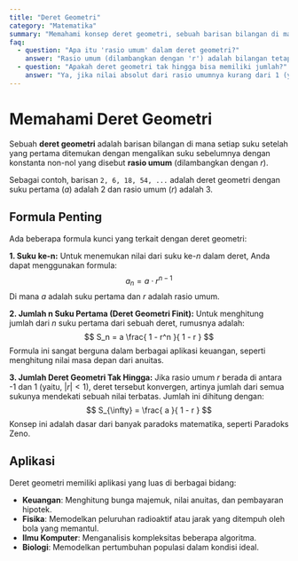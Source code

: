 ```yaml
---
title: "Deret Geometri"
category: "Matematika"
summary: "Memahami konsep deret geometri, sebuah barisan bilangan di mana setiap suku setelah yang pertama ditemukan dengan mengalikan suku sebelumnya dengan bilangan tetap."
faq:
  - question: "Apa itu 'rasio umum' dalam deret geometri?"
    answer: "Rasio umum (dilambangkan dengan 'r') adalah bilangan tetap yang digunakan untuk mengalikan setiap suku untuk mendapatkan suku berikutnya. Jika r > 1, deret akan tumbuh secara eksponensial. Jika 0 < r < 1, deret akan menyusut menuju nol."
  - question: "Apakah deret geometri tak hingga bisa memiliki jumlah?"
    answer: "Ya, jika nilai absolut dari rasio umumnya kurang dari 1 (yaitu, |r| < 1), deret geometri tak hingga akan konvergen ke sebuah jumlah terbatas. Jumlah ini dapat dihitung dengan rumus S = a / (1 - r)."
---
```


# Memahami Deret Geometri

Sebuah **deret geometri** adalah barisan bilangan di mana setiap suku setelah yang pertama ditemukan dengan mengalikan suku sebelumnya dengan konstanta non-nol yang disebut **rasio umum** (dilambangkan dengan $r$).

Sebagai contoh, barisan `2, 6, 18, 54, ...` adalah deret geometri dengan suku pertama ($a$) adalah 2 dan rasio umum ($r$) adalah 3.

## Formula Penting

Ada beberapa formula kunci yang terkait dengan deret geometri:

**1. Suku ke-n:**
Untuk menemukan nilai dari suku ke-$n$ dalam deret, Anda dapat menggunakan formula:
$$ a_n = a \cdot r^{n-1} $$
Di mana $a$ adalah suku pertama dan $r$ adalah rasio umum.

**2. Jumlah n Suku Pertama (Deret Geometri Finit):**
Untuk menghitung jumlah dari $n$ suku pertama dari sebuah deret, rumusnya adalah:
$$ S_n = a \frac{ 1 - r^n }{ 1 - r } $$
Formula ini sangat berguna dalam berbagai aplikasi keuangan, seperti menghitung nilai masa depan dari anuitas.

**3. Jumlah Deret Geometri Tak Hingga:**
Jika rasio umum $r$ berada di antara -1 dan 1 (yaitu, $|r| < 1$), deret tersebut konvergen, artinya jumlah dari semua sukunya mendekati sebuah nilai terbatas. Jumlah ini dihitung dengan:
$$ S_{\infty} = \frac{ a }{ 1 - r } $$
Konsep ini adalah dasar dari banyak paradoks matematika, seperti Paradoks Zeno.

## Aplikasi

Deret geometri memiliki aplikasi yang luas di berbagai bidang:
- **Keuangan**: Menghitung bunga majemuk, nilai anuitas, dan pembayaran hipotek.
- **Fisika**: Memodelkan peluruhan radioaktif atau jarak yang ditempuh oleh bola yang memantul.
- **Ilmu Komputer**: Menganalisis kompleksitas beberapa algoritma.
- **Biologi**: Memodelkan pertumbuhan populasi dalam kondisi ideal.

